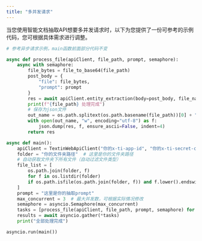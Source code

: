 ```yaml
---
title: "多并发请求"
---
```


当您使用智能文档抽取API想要多并发请求时，以下为您提供了一份可参考的示例代码，您可根据具体需求进行调整。

```python
# 参考异步请求示例，main函数前面部分代码不变

async def process_file(apiClient, file_path, prompt, semaphore):
    async with semaphore:
        file_bytes = file_to_base64(file_path)
        post_body = {
            "file": file_bytes,
            "prompt": prompt
        }
        res = await apiClient.entity_extraction(body=post_body, file_name=os.path.basename(file_path))
        print(f"{file_path} 处理完成")
        # 保存为json文件
        out_name = os.path.splitext(os.path.basename(file_path))[0] + "_result.json"
        with open(out_name, "w", encoding="utf-8") as f:
            json.dump(res, f, ensure_ascii=False, indent=4)
        return res

async def main():
    apiClient = TextinWebApiClient("你的x-ti-app-id", "你的x-ti-secret-code")
    folder = "你的文件夹路径"  # 这里是你的文件夹路径
    # 自动获取文件夹下所有文件（自动过滤文件类型）
    file_list = [
        os.path.join(folder, f)
        for f in os.listdir(folder)
        if os.path.isfile(os.path.join(folder, f)) and f.lower().endswith(('.pdf','.jpg','.jpeg','.png','.doc','.docx','.ofd','.xlsx','.xls'))
    ]
    prompt = "这里是你的抽取prompt"
    max_concurrent = 3  # 最大并发数，可根据实际情况修改
    semaphore = asyncio.Semaphore(max_concurrent)
    tasks = [process_file(apiClient, file_path, prompt, semaphore) for file_path in file_list]
    results = await asyncio.gather(*tasks)
    print("全部处理完成")

asyncio.run(main())
```